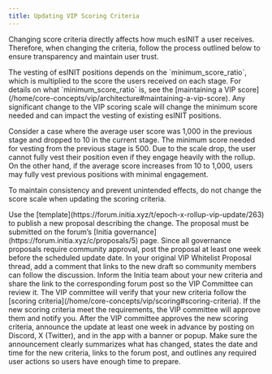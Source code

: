 ```yaml
---
title: Updating VIP Scoring Criteria
---
```


Changing score criteria directly affects how much esINIT a user receives. 
Therefore, when changing the criteria, follow the process outlined below to ensure transparency and maintain user trust.

<Warning>
The vesting of esINIT positions depends on the `minimum_score_ratio`, which is multiplied to the score the users received on each stage. For details on what `minimum_score_ratio` is, see the [maintaining a VIP score](/home/core-concepts/vip/architecture#maintaining-a-vip-score). 
Any significant change to the VIP scoring scale will change the minimum score needed and can impact the vesting of existing esINIT positions.

Consider a case where the average user score was 1,000 in the previous stage and dropped to 10 in the current stage.
The minimum score needed for vesting from the previous stage is 500. Due to the scale drop, the user cannot fully vest their position even if they engage heavily with the rollup. 
On the other hand, if the average score increases from 10 to 1,000, users may fully vest previous positions with minimal engagement.

To maintain consistency and prevent unintended effects, do not change the score scale when updating the scoring criteria.
</Warning>

<Steps title= "Updating VIP Scoring Criteria">
  <Step title= "Publish a Forum Draft">
    Use the [template](https://forum.initia.xyz/t/epoch-x-rollup-vip-update/263) to publish a new proposal describing the change.
    The proposal must be submitted on the forum’s [Initia governance](https://forum.initia.xyz/c/proposals/5) page.
    Since all governance proposals require community approval, post the proposal at least one week before the scheduled update date.
  </Step>
  <Step title= "Comment on Original Proposal">
    In your original VIP Whitelist Proposal thread, add a comment that links to the new draft so community members can follow the discussion.
  </Step>
  <Step title= "Notify the Initia Team">
    Inform the Initia team about your new criteria and share the link to the corresponding forum post so the VIP Committee can review it.
  </Step>
  <Step title= "VIP Committee Review">
    The VIP committee will verify that your new criteria follow the [scoring criteria](/home/core-concepts/vip/scoring#scoring-criteria).
    If the new scoring criteria meet the requirements, the VIP committee will approve them and notify you.
  </Step>
  <Step title= "Public Announcement">
    After the VIP committee approves the new scoring criteria, announce the update at least one week in advance by posting on Discord, X (Twitter), and in the app with a banner or popup.
    Make sure the announcement clearly summarizes what has changed, states the date and time for the new criteria, links to the forum post, and outlines any required user actions so users have enough time to prepare.
  </Step>
</Steps>